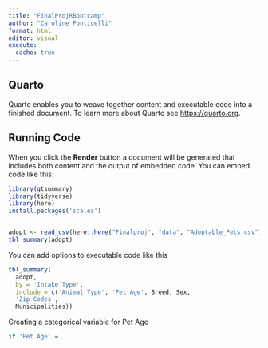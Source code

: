```yaml
---
title: "FinalProjRBootcamp"
author: "Caroline Ponticelli"
format: html
editor: visual
execute: 
  cache: true
---
```


## Quarto

Quarto enables you to weave together content and executable code into a finished document. To learn more about Quarto see <https://quarto.org>.

## Running Code

When you click the **Render** button a document will be generated that includes both content and the output of embedded code. You can embed code like this:

```r
library(gtsummary)
library(tidyverse)
library(here)
install.packages('scales')


adopt <- read_csv(here::here("Finalproj", "data", "Adoptable_Pets.csv"))
tbl_summary(adopt)
```

You can add options to executable code like this

```r
tbl_summary(
  adopt,
  by = 'Intake Type',
  include = c('Animal Type', 'Pet Age', Breed, Sex,
  'Zip Codes',
  Municipalities))

```

Creating a categorical variable for Pet Age
```r
if 'Pet Age' = 
```
